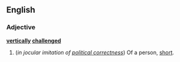 ==English==
===Adjective===
'''[[vertically]] [[challenged]]'''
#(''in jocular imitation of [[political correctness]]'') Of a person, [[short]].